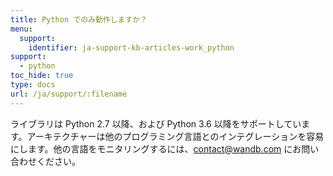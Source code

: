 ---
title: Python でのみ動作しますか？
menu:
  support:
    identifier: ja-support-kb-articles-work_python
support:
  - python
toc_hide: true
type: docs
url: /ja/support/:filename
---
ライブラリは Python 2.7 以降、および Python 3.6 以降をサポートしています。アーキテクチャーは他のプログラミング言語とのインテグレーションを容易にします。他の言語をモニタリングするには、[contact@wandb.com](mailto:contact@wandb.com) にお問い合わせください。